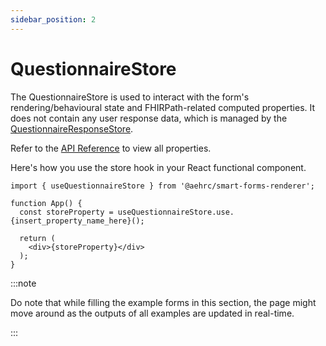 ```yaml
---
sidebar_position: 2
---
```


# QuestionnaireStore

The QuestionnaireStore is used to interact with the form's rendering/behavioural state and FHIRPath-related computed properties. It does not contain any user response data, which is managed by the [QuestionnaireResponseStore](/docs/dev/storehooks/questionnaire-response-store).

Refer to the [API Reference](/docs/api/smart-forms-renderer/interfaces/QuestionnaireStoreType) to view all properties.

Here's how you use the store hook in your React functional component.

```
import { useQuestionnaireStore } from '@aehrc/smart-forms-renderer';

function App() {
  const storeProperty = useQuestionnaireStore.use.{insert_property_name_here}();

  return (
    <div>{storeProperty}</div>
  );
}
```


:::note

Do note that while filling the example forms in this section, the page might move around as the outputs of all examples are updated in real-time.

:::
